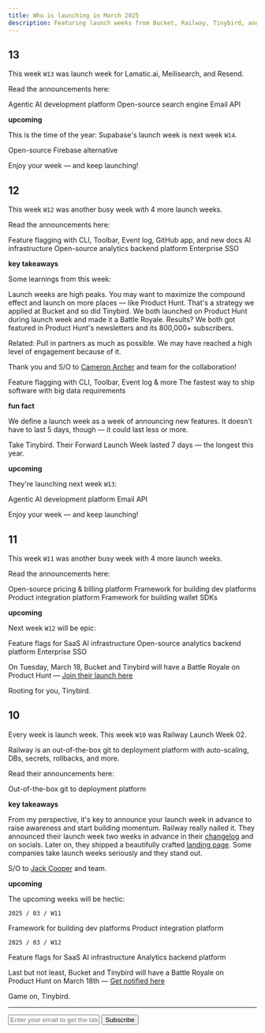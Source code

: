 ```yaml
---
title: Who is launching in March 2025
description: Featuring launch weeks from Bucket, Railway, Tinybird, and 6 more developer tools.
---
```


## 13

This week `W13` was launch week for Lamatic.ai, Meilisearch, and Resend.

Read the announcements here:

  <Card title="Lamatic Launch Week" href="https://labs.lamatic.ai/p/launch-week-2">
    Agentic AI development platform
  </Card>
  <Card title="Meilisearch Launch Week 2" href="https://www.meilisearch.com/blog/launch-week-1">
    Open-source search engine
  </Card>
  <Card title="Resend Launch Week 4" href="https://resend.com/forward">
    Email API
  </Card>

**upcoming**

This is the time of the year: Supabase's launch week is next week `W14`.

  <Card title="Supabase Launch Week 14" href="https://supabase.com/launch-week">
    Open-source Firebase alternative
  </Card>

Enjoy your week — and keep launching!

## 12

This week `W12` was another busy week with 4 more launch weeks.

Read the announcements here:

  <Card title="Bucket DX Launch Week" href="https://bucket.co/blog/dx-launch-week-recap">
    Feature flagging with CLI, Toolbar, Event log, GitHub app, and new docs
  </Card>
  <Card title="Pinecone Launch Week 2" href="https://www.pinecone.io/blog/launch-week-march-2025/">
    AI infrastructure
  </Card>
  <Card title="Tinybird Forward Launch Week" href="https://www.tinybird.co/forward-launch">
    Open-source analytics backend platform
  </Card>
  <Card title="WorkOS Launch Week 3" href="https://workos.com/launch-week">
    Enterprise SSO
  </Card>

**key takeaways**

Some learnings from this week:

Launch weeks are high peaks. You may want to maximize the compound effect and launch on more places — like Product Hunt. That's a strategy we applied at Bucket and so did Tinybird. We both launched on Product Hunt during launch week and made it a Battle Royale. Results? We both got featured in Product Hunt's newsletters and its 800,000+ subscribers.

Related: Pull in partners as much as possible. We may have reached a high level of engagement because of it.

Thank you and S/O to [Cameron Archer](https://www.linkedin.com/in/cameron-archer-b047573b/) and team for the collaboration!

<Card title="Bucket DX on Product Hunt" href="https://www.producthunt.com/posts/bucket-dx">
  Feature flagging with CLI, Toolbar, Event log & more
</Card>
<Card title="Tinybird Forward on Product Hunt" href="https://www.producthunt.com/posts/tinybird-forward">
  The fastest way to ship software with big data requirements
</Card>

**fun fact**

We define a launch week as a week of announcing new features. It doesn’t have to last 5 days, though — it could last less or more.

Take Tinybird. Their Forward Launch Week lasted 7 days — the longest this year.

**upcoming**

They're launching next week `W13`:

  <Card title="Lamatic Launch Week" href="https://labs.lamatic.ai/p/launch-week-2">
    Agentic AI development platform
  </Card>
  <Card title="Resend Launch Week 4" href="https://resend.com/forward">
    Email API
  </Card>

Enjoy your week — and keep launching!

## 11

This week `W11` was another busy week with 4 more launch weeks.

Read the announcements here:

  <Card title="Autumn Launch Week" href="https://useautumn.com/launch/0">
    Open-source pricing & billing platform
  </Card>
  <Card title="Cyclops Launch Week 02" href="https://cyclops-ui.com/blog/2025/03/04/launch-week-2">
    Framework for building dev platforms
  </Card>
  <Card title="Nango Launch Week" href="https://www.nango.dev/launch-week">
    Product integration platform
  </Card>
  <Card
    title="Openfort Launch Week 2"
    href="https://www.openfort.xyz/launch-week"
  >
    Framework for building wallet SDKs 
  </Card>

**upcoming**

Next week `W12` will be epic:

<Card title="Bucket DX Launch Week" href="https://bucket.co/launch-week">
  Feature flags for SaaS
</Card>
<Card title="Pinecone Launch Week 2" href="https://www.pinecone.io/launch-week">
  AI infrastructure
</Card>
<Card title="Tinybird Forward Launch Week" href="https://www.tinybird.co/forward-launch">
  Open-source analytics backend platform
</Card>
<Card title="WorkOS Launch Week 3" href="https://workos.com/launch-week">
  Enterprise SSO
</Card>

On Tuesday, March 18, Bucket and Tinybird will have a Battle Royale on Product Hunt — [Join their launch here](https://meooow.link/bucket)

Rooting for you, Tinybird.

## 10

Every week is launch week. This week `W10` was Railway Launch Week 02.

Railway is an out-of-the-box git to deployment platform with auto-scaling, DBs, secrets, rollbacks, and more. 

Read their announcements here:

<Card title="Railway Launch Week 02" href="https://railway.com/launch-week-02">
  Out-of-the-box git to deployment platform
</Card>

**key takeaways**

From my perspective, it's key to announce your launch week in advance to raise awareness and start building momentum. Railway really nailed it. They announced their launch week two weeks in advance in their [changelog](https://railway.com/changelog/2025-02-21-railway-launch-week-march) and on socials. Later on, they shipped a beautifully crafted [landing page](https://railway.com/launch-week-02). Some companies take launch weeks seriously and they stand out. 

S/O to [Jack Cooper](https://x.com/JustJake) and team.

**upcoming**

The upcoming weeks will be hectic:

`2025 / 03 / W11`

<Card title="Cyclops Launch Week 02">
  Framework for building dev platforms
</Card>
<Card title="Nango Launch Week" href="https://www.nango.dev/launch-week">
  Product integration platform
</Card>

`2025 / 03 / W12`

<Card title="Bucket DX Launch Week" href="https://bucket.co/launch-week">
  Feature flags for SaaS
</Card>
<Card title="Pinecone Launch Week 2" href="https://www.pinecone.io/launch-week">
  AI infrastructure
</Card>
<Card title="Tinybird Forward Launch Week" href="https://www.tinybird.co/forward-launch">
  Analytics backend platform
</Card>

Last but not least, Bucket and Tinybird will have a Battle Royale on Product Hunt on March 18th — [Get notified here](https://meooow.link/bucket)

Game on, Tinybird.

---

<form
  action="https://buttondown.com/api/emails/embed-subscribe/launchweek.dev"
  method="post"
  target="popupwindow"
  onsubmit="window.open('https://buttondown.com/launchweek.dev', 'popupwindow')"
  class="embeddable-buttondown-form"
>
  <input
    type="email"
    name="email"
    placeholder="Enter your email to get the latest updates"
    id="bd-email"
  />
  <input type="submit" value="Subscribe" />
</form>
